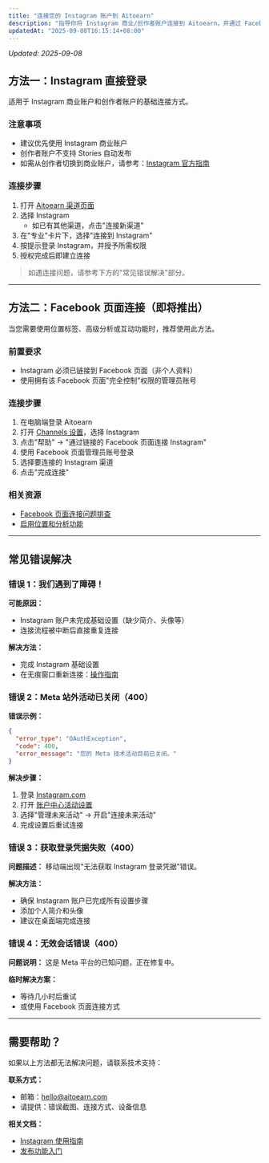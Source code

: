 ```yaml
---
title: "连接您的 Instagram 账户到 Aitoearn"
description: "指导你将 Instagram 商业/创作者账户连接到 Aitoearn，并通过 Facebook 页面完成权限授权与常见问题排查。"
updatedAt: "2025-09-08T16:15:14+08:00"
---
```

<!-- UPDATED_AT -->
_Updated: 2025-09-08_

## 方法一：Instagram 直接登录

适用于 Instagram 商业账户和创作者账户的基础连接方式。

### 注意事项
- 建议优先使用 Instagram 商业账户
- 创作者账户不支持 Stories 自动发布
- 如需从创作者切换到商业账户，请参考：[Instagram 官方指南](https://help.instagram.com/502981923235522)

### 连接步骤
1. 打开 [Aitoearn 渠道页面](https://accounts.aitoearn.com/channels)
2. 选择 Instagram
   - 如已有其他渠道，点击"连接新渠道"
3. 在"专业"卡片下，选择"连接到 Instagram"
4. 按提示登录 Instagram，并授予所需权限
5. 授权完成后即建立连接

> 如遇连接问题，请参考下方的"常见错误解决"部分。

---

## 方法二：Facebook 页面连接（即将推出）

当您需要使用位置标签、高级分析或互动功能时，推荐使用此方法。

### 前置要求
- Instagram 必须已链接到 Facebook 页面（非个人资料）
- 使用拥有该 Facebook 页面"完全控制"权限的管理员账号

### 连接步骤
1. 在电脑端登录 Aitoearn
2. 打开 [Channels 设置](https://publish.aitoearn.com/settings/channels)，选择 Instagram
3. 点击"帮助" → "通过链接的 Facebook 页面连接 Instagram"
4. 使用 Facebook 页面管理员账号登录
5. 选择要连接的 Instagram 渠道
6. 点击"完成连接"

### 相关资源
- [Facebook 页面连接问题排查](https://support.aitoearn.com/article/565-troubleshooting-instagram-connections#troubleshooting)
- [启用位置和分析功能](https://support.aitoearn.com/article/565-troubleshooting-instagram-connections#how-to-convert-to-get-new-features)

---

## 常见错误解决

### 错误 1：我们遇到了障碍！

**可能原因：**
- Instagram 账户未完成基础设置（缺少简介、头像等）
- 连接流程被中断后直接重复连接

**解决方法：**
- 完成 Instagram 基础设置
- 在无痕窗口重新连接：[操作指南](https://support.aitoearn.com/article/508-opening-aitoearn-in-an-incognito-or-private-window-how-to-safelist-aitoearn-and-using-a-vpn)

### 错误 2：Meta 站外活动已关闭（400）

**错误示例：**
```json
{
  "error_type": "OAuthException",
  "code": 400,
  "error_message": "您的 Meta 技术活动目前已关闭。"
}
```

**解决步骤：**
1. 登录 [Instagram.com](https://instagram.com)
2. 打开 [账户中心活动设置](https://accountscenter.instagram.com/info_and_permissions/off_facebook_activity)
3. 选择"管理未来活动" → 开启"连接未来活动"
4. 完成设置后重试连接

### 错误 3：获取登录凭据失败（400）

**问题描述：**
移动端出现"无法获取 Instagram 登录凭据"错误。

**解决方法：**
- 确保 Instagram 账户已完成所有设置步骤
- 添加个人简介和头像
- 建议在桌面端完成连接

### 错误 4：无效会话错误（400）

**问题说明：**
这是 Meta 平台的已知问题，正在修复中。

**临时解决方案：**
- 等待几小时后重试
- 或使用 Facebook 页面连接方式

---

## 需要帮助？

如果以上方法都无法解决问题，请联系技术支持：

**联系方式：**
- 邮箱：[hello@aitoearn.com](mailto:hello@aitoearn.com)
- 请提供：错误截图、连接方式、设备信息

**相关文档：**
- [Instagram 使用指南](../social-platforms/554-using-instagram-with-buffer)
- [发布功能入门](../getting-started/600-getting-started-with-buffers-publishing-features)